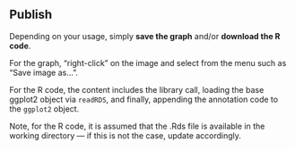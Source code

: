 ## Publish

Depending on your usage, simply **save the graph** and/or **download the R code**. 

For the graph, "right-click" on the image and select from the menu such as "Save image as...".

For the R code, the content includes the library call, loading the base ggplot2 object via  `readRDS`, and finally, appending the annotation code to the `ggplot2` object. 

<span class="help-block">Note, for the R code, it is assumed that the .Rds file is available in the working directory --- if this is not the case, update accordingly. </span>
